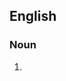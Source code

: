 {{also|mill dams}}

==English==

===Noun===
{{head|en|noun plural form}}

# {{plural of|milldam|lang=en}}